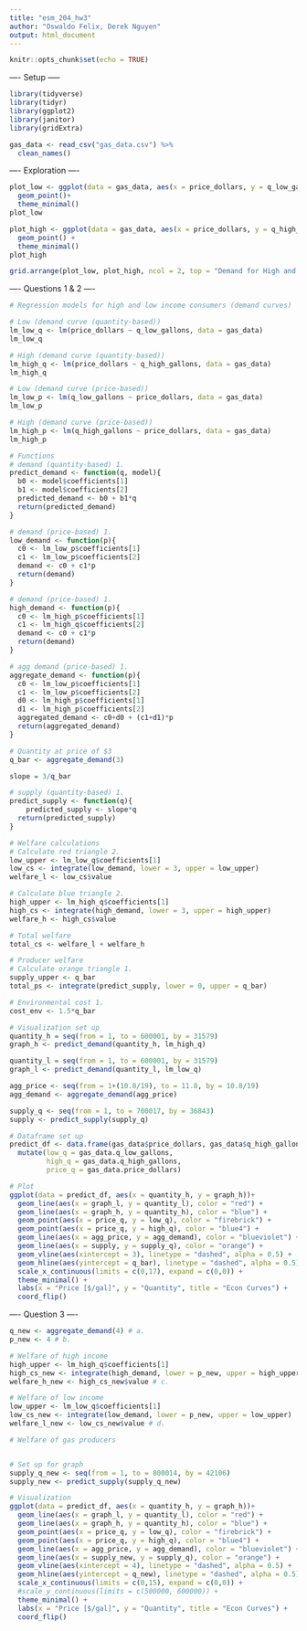 ```yaml
---
title: "esm_204_hw3"
author: "Oswaldo Felix, Derek Nguyen"
output: html_document
---
```


```r
knitr::opts_chunk$set(echo = TRUE)
```

---- Setup -----

```r
library(tidyverse)
library(tidyr)
library(ggplot2)
library(janitor)
library(gridExtra)
```

```r
gas_data <- read_csv("gas_data.csv") %>% 
  clean_names()
```

---- Exploration ----

```r
plot_low <- ggplot(data = gas_data, aes(x = price_dollars, y = q_low_gallons)) +
  geom_point()+
  theme_minimal()
plot_low

plot_high <- ggplot(data = gas_data, aes(x = price_dollars, y = q_high_gallons)) +
  geom_point() +
  theme_minimal()
plot_high

grid.arrange(plot_low, plot_high, ncol = 2, top = "Demand for High and Low Consumers")
```

---- Questions 1 & 2 ----

```r
# Regression models for high and low income consumers (demand curves)

# Low (demand curve (quantity-based))
lm_low_q <- lm(price_dollars ~ q_low_gallons, data = gas_data)
lm_low_q

# High (demand curve (quantity-based))
lm_high_q <- lm(price_dollars ~ q_high_gallons, data = gas_data)
lm_high_q

# Low (demand curve (price-based))
lm_low_p <- lm(q_low_gallons ~ price_dollars, data = gas_data)
lm_low_p

# High (demand curve (price-based))
lm_high_p <- lm(q_high_gallons ~ price_dollars, data = gas_data)
lm_high_p
```

```r
# Functions 
# demand (quantity-based) 1.
predict_demand <- function(q, model){
  b0 <- model$coefficients[1]
  b1 <- model$coefficients[2]
  predicted_demand <- b0 + b1*q
  return(predicted_demand)
}

# demand (price-based) 1.
low_demand <- function(p){
  c0 <- lm_low_p$coefficients[1]
  c1 <- lm_low_p$coefficients[2]
  demand <- c0 + c1*p
  return(demand)
}

# demand (price-based) 1.
high_demand <- function(p){
  c0 <- lm_high_p$coefficients[1]
  c1 <- lm_high_q$coefficients[2]
  demand <- c0 + c1*p
  return(demand)
}

# agg demand (price-based) 1.
aggregate_demand <- function(p){
  c0 <- lm_low_p$coefficients[1]
  c1 <- lm_low_p$coefficients[2]
  d0 <- lm_high_p$coefficients[1]
  d1 <- lm_high_p$coefficients[2]
  aggregated_demand <- c0+d0 + (c1+d1)*p
  return(aggregated_demand)
}

# Quantity at price of $3
q_bar <- aggregate_demand(3)

slope = 3/q_bar

# supply (quantity-based) 1.
predict_supply <- function(q){
    predicted_supply <- slope*q
  return(predicted_supply)
}
```

```r
# Welfare calculations
# Calculate red triangle 2.
low_upper <- lm_low_q$coefficients[1]
low_cs <- integrate(low_demand, lower = 3, upper = low_upper)
welfare_l <- low_cs$value

# Calculate blue triangle 2.
high_upper <- lm_high_q$coefficients[1]
high_cs <- integrate(high_demand, lower = 3, upper = high_upper)
welfare_h <- high_cs$value

# Total welfare
total_cs <- welfare_l + welfare_h
```

```r
# Producer welfare
# Calculate orange triangle 1.
supply_upper <- q_bar
total_ps <- integrate(predict_supply, lower = 0, upper = q_bar)

# Environmental cost 1.
cost_env <- 1.5*q_bar
```

```r
# Visualization set up
quantity_h = seq(from = 1, to = 600001, by = 31579)
graph_h <- predict_demand(quantity_h, lm_high_q)

quantity_l = seq(from = 1, to = 600001, by = 31579)
graph_l <- predict_demand(quantity_l, lm_low_q)

agg_price <- seq(from = 1+(10.8/19), to = 11.8, by = 10.8/19)
agg_demand <- aggregate_demand(agg_price)

supply_q <- seq(from = 1, to = 700017, by = 36843)
supply <- predict_supply(supply_q)

# Dataframe set up
predict_df <- data.frame(gas_data$price_dollars, gas_data$q_high_gallons, gas_data$q_low_gallons, quantity_h, graph_h, quantity_l, graph_l, agg_demand, supply, supply_q, agg_price) %>% 
  mutate(low_q = gas_data.q_low_gallons,
         high_q = gas_data.q_high_gallons,
         price_q = gas_data.price_dollars)

# Plot
ggplot(data = predict_df, aes(x = quantity_h, y = graph_h))+
  geom_line(aes(x = graph_l, y = quantity_l), color = "red") +
  geom_line(aes(x = graph_h, y = quantity_h), color = "blue") +
  geom_point(aes(x = price_q, y = low_q), color = "firebrick") +
  geom_point(aes(x = price_q, y = high_q), color = "blue4") +
  geom_line(aes(x = agg_price, y = agg_demand), color = "blueviolet") +
  geom_line(aes(x = supply, y = supply_q), color = "orange") +
  geom_vline(aes(xintercept = 3), linetype = "dashed", alpha = 0.5) +
  geom_hline(aes(yintercept = q_bar), linetype = "dashed", alpha = 0.5) +
  scale_x_continuous(limits = c(0,17), expand = c(0,0)) +
  theme_minimal() +
  labs(x = "Price [$/gal]", y = "Quantity", title = "Econ Curves") +
  coord_flip()

```

---- Question 3 ----

```r
q_new <- aggregate_demand(4) # a.
p_new <- 4 # b.

# Welfare of high income
high_upper <- lm_high_q$coefficients[1]
high_cs_new <- integrate(high_demand, lower = p_new, upper = high_upper)
welfare_h_new <- high_cs_new$value # c.

# Welfare of low income
low_upper <- lm_low_q$coefficients[1]
low_cs_new <- integrate(low_demand, lower = p_new, upper = low_upper)
welfare_l_new <- low_cs_new$value # d.

# Welfare of gas producers


# Set up for graph
supply_q_new <- seq(from = 1, to = 800014, by = 42106)
supply_new <- predict_supply(supply_q_new)

# Visualization
ggplot(data = predict_df, aes(x = quantity_h, y = graph_h))+
  geom_line(aes(x = graph_l, y = quantity_l), color = "red") +
  geom_line(aes(x = graph_h, y = quantity_h), color = "blue") +
  geom_point(aes(x = price_q, y = low_q), color = "firebrick") +
  geom_point(aes(x = price_q, y = high_q), color = "blue4") +
  geom_line(aes(x = agg_price, y = agg_demand), color = "blueviolet") +
  geom_line(aes(x = supply_new, y = supply_q), color = "orange") +
  geom_vline(aes(xintercept = 4), linetype = "dashed", alpha = 0.5) +
  geom_hline(aes(yintercept = q_new), linetype = "dashed", alpha = 0.5) +
  scale_x_continuous(limits = c(0,15), expand = c(0,0)) +
  #scale_y_continuous(limits = c(500000, 600000)) +
  theme_minimal() +
  labs(x = "Price [$/gal]", y = "Quantity", title = "Econ Curves") +
  coord_flip()

```
